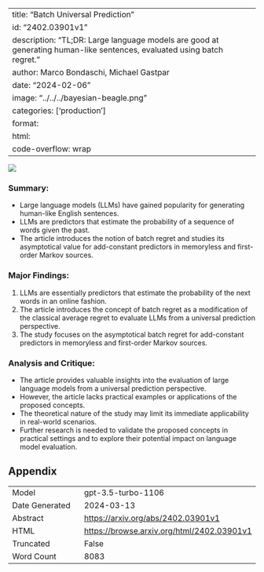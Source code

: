 
---
title: "Batch Universal Prediction"
id: "2402.03901v1"
description: "TL;DR: Large language models are good at generating human-like sentences, evaluated using batch regret."
author: Marco Bondaschi, Michael Gastpar
date: "2024-02-06"
image: "../../../bayesian-beagle.png"
categories: ['production']
format:
  html:
    code-overflow: wrap
---

![](../../../bayesian-beagle.png)

### Summary:
- Large language models (LLMs) have gained popularity for generating human-like English sentences.
- LLMs are predictors that estimate the probability of a sequence of words given the past.
- The article introduces the notion of batch regret and studies its asymptotical value for add-constant predictors in memoryless and first-order Markov sources.

### Major Findings:
1. LLMs are essentially predictors that estimate the probability of the next words in an online fashion.
2. The article introduces the concept of batch regret as a modification of the classical average regret to evaluate LLMs from a universal prediction perspective.
3. The study focuses on the asymptotical batch regret for add-constant predictors in memoryless and first-order Markov sources.

### Analysis and Critique:
- The article provides valuable insights into the evaluation of large language models from a universal prediction perspective.
- However, the article lacks practical examples or applications of the proposed concepts.
- The theoretical nature of the study may limit its immediate applicability in real-world scenarios.
- Further research is needed to validate the proposed concepts in practical settings and to explore their potential impact on language model evaluation.

## Appendix

|          |          |
|----------|----------|
| Model     | gpt-3.5-turbo-1106       |
| Date Generated     | 2024-03-13       |
| Abstract | [https://arxiv.org/abs/2402.03901v1](https://arxiv.org/abs/2402.03901v1)        |
| HTML     | [https://browse.arxiv.org/html/2402.03901v1](https://browse.arxiv.org/html/2402.03901v1)       |
| Truncated       | False       |
| Word Count       | 8083       |